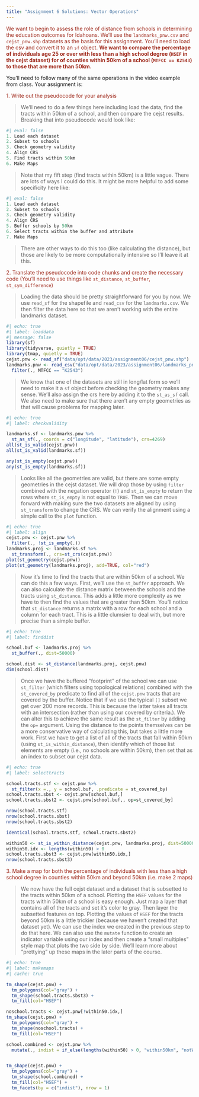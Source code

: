 ```yaml
---
title: "Assignment 6 Solutions: Vector Operations"
---
```


<span style="color:#9F281A;"> We want to begin to assess the role of distance from schools in determining the education outcomes for Idahoans. We'll use the `landmarks_pnw.csv` and `cejst_pnw.shp` datasets as the basis for this assignment. You'll need to load the csv and convert it to an `sf` object. **We want to compare the percentage of individuals age 25 or over with less than a high school degree (`HSEF` in the cejst dataset) for of counties within 50km of a school (`MTFCC == K2543`) to those that are more than 50km.** </span> 

You'll need to follow many of the same operations in the video example from class. Your assignment is:

<span style="color:#9F281A;">1. Write out the pseudocode for your analysis</span>

>We'll need to do a few things here including load the data, find the tracts within 50km of a school, and then compare the cejst results. Breaking that into pseudocode would look like:

```r
#| eval: false
1. Load each dataset
2. Subset to schools
3. Check geometry validity
4. Align CRS
5. Find tracts within 50km
6. Make Maps
```

>Note that my fift step (find tracts within 50km) is a little vague. There are lots of ways I could do this. It might be more helpful to add some specificity here like:

```r
#| eval: false
1. Load each dataset
2. Subset to schools
3. Check geometry validity
4. Align CRS
5. Buffer schools by 50km
6. Select tracts within the buffer and attribute
7. Make Maps
```

>There are other ways to do this too (like calculating the distance), but those are likely to be more computationally intensive so I'll leave it at this.

<span style="color:#9F281A;">2. Translate the pseudocode into code chunks and create the necessary code (You'll need to use things like `st_distance`, `st_buffer`, `st_sym_difference`)</span>

>Loading the data should be pretty straightforward for you by now. We use `read_sf` for the shapefile and `read_csv` for the `landmarks.csv`. We then filter the data here so that we aren't working with the entire landmarks dataset.

```r
#| echo: true
#| label: loaddata
#| message: false
library(sf)
library(tidyverse, quietly = TRUE)
library(tmap, quietly = TRUE)
cejst.pnw <- read_sf("data/opt/data/2023/assignment06/cejst_pnw.shp")
landmarks.pnw <- read_csv("data/opt/data/2023/assignment06/landmarks_pnw.csv") %>% 
  filter(., MTFCC == "K2543")
```

>We know that one of the datasets are still in long/lat form so we'll need to make it a `sf` object before checking the geometry makes any sense. We'll also assign the crs here by adding it to the `st_as_sf` call. We also need to make sure that there aren't any empty geometries as that will cause problems for mapping later.

```r
#| echo: true
#| label: checkvalidity

landmarks.sf <- landmarks.pnw %>% 
  st_as_sf(., coords = c("longitude", "latitude"), crs=4269)
all(st_is_valid(cejst.pnw))
all(st_is_valid(landmarks.sf))

any(st_is_empty(cejst.pnw))
any(st_is_empty(landmarks.sf))
```

>Looks like all the geometries are valid, but there are some empty geometries in the cejst dataset. We will drop those by using `filter` combined with the negation operator (`!`) and `st_is_empty` to return the rows where `st_is_empty` is not equal to `TRUE`. Then we can move forward with making sure the two datasets are aligned by using `st_transform` to change the CRS. We can verify the alignment using a simple call to the `plot` function.

```r
#| echo: true
#| label: align
cejst.pnw <- cejst.pnw %>% 
  filter(., !st_is_empty(.))
landmarks.proj <- landmarks.sf %>% 
  st_transform(., crs=st_crs(cejst.pnw))
plot(st_geometry(cejst.pnw))
plot(st_geometry(landmarks.proj), add=TRUE, col="red")
```

> Now it's time to find the tracts that are within 50km of a school. We can do this a few ways. First, we'll use the `st_buffer` approach. We can also calculate the distance matrix between the schools and the tracts using `st_distance`. This adds a little more complexity as we have to then find the values that are greater than 50km. You'll notice that `st_distance` returns a matrix with a row for each school and a column for each tract. This is a little clumsier to deal with, but more precise than a simple buffer.

```r
#| echo: true
#| label: finddist

school.buf <- landmarks.proj %>% 
  st_buffer(., dist=50000) 

school.dist <- st_distance(landmarks.proj, cejst.pnw)
dim(school.dist)
```

>Once we have the buffered "footprint" of the school we can use `st_filter` (which filters using topological relations) combined with the `st_covered_by` predicate to find all of the `cejst.pnw` tracts that are covered by the buffer. Notice that if we use the typical `[]` subset we get over 200 more records. This is because the latter takes all tracts with an intersection (rather than using our covered by criteria.). We can alter this to achieve the same result as the `st_filter` by adding the `op=` argument. Using the distance to the points themselves can be a more conservative way of calculating this, but takes a little more work. First we have to get a list of all of the tracts that fall within 50km (using `st_is_within_distance`), then identify which of those list elements are empty (i.e., no schools are within 50km), then set that as an index to subset our cejst data.

```r
#| echo: true
#| label: selecttracts

school.tracts.stf <- cejst.pnw %>% 
  st_filter(x =., y = school.buf, .predicate = st_covered_by)
school.tracts.sbst <- cejst.pnw[school.buf,]
school.tracts.sbst2 <- cejst.pnw[school.buf,, op=st_covered_by]

nrow(school.tracts.stf)
nrow(school.tracts.sbst)
nrow(school.tracts.sbst2)

identical(school.tracts.stf, school.tracts.sbst2)

within50 <- st_is_within_distance(cejst.pnw, landmarks.proj, dist=50000, sparse = TRUE)
within50.idx <- lengths(within50) > 0
school.tracts.sbst3 <- cejst.pnw[within50.idx,]
nrow(school.tracts.sbst3)
```

<span style="color:#9F281A;">3. Make a map for both the percentage of individuals with less than a high school degree in counties within 50km and beyond 50km (i.e. make 2 maps)</span>

>We now have the full cejst dataset and a dataset that is subsetted to the tracts within 50km of a school. Plotting the `HSEF` values for the tracts within 50km of a school is easy enough. Just map a layer that contains all of the tracts and set it's color to gray. Then layer the subsetted features on top. Plotting the values of `HSEF` for the tracts beyond 50km is a little trickier (because we haven't created that dataset yet). We can use the index we created in the previous step to do that here. We can also use the `mutate` function to create an indicator variable using our index and then create a "small multiples" style map that plots the two side by side. We'll learn more about "prettying" up these maps in the later parts of the course.

```r
#| echo: true
#| label: makemaps
#| cache: true

tm_shape(cejst.pnw) +
  tm_polygons(col="gray") +
  tm_shape(school.tracts.sbst3) +
  tm_fill(col="HSEF")

noschool.tracts <- cejst.pnw[!within50.idx,]
tm_shape(cejst.pnw) +
  tm_polygons(col="gray") +
  tm_shape(noschool.tracts) +
  tm_fill(col="HSEF")

school.combined <- cejst.pnw %>% 
  mutate(., indist = if_else(lengths(within50) > 0, "within50km", "notWithin50km"))


tm_shape(cejst.pnw) +
  tm_polygons(col="gray") +
  tm_shape(school.combined) +
  tm_fill(col="HSEF") +
  tm_facets(by = c("indist"), nrow = 1)
         
```
